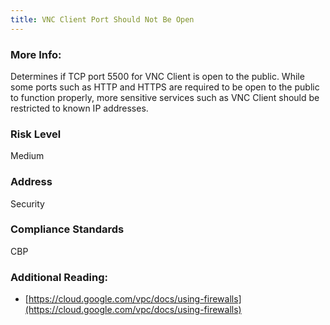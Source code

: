 ```yaml
---
title: VNC Client Port Should Not Be Open
---
```


### More Info:

Determines if TCP port 5500 for VNC Client is open to the public. While some ports such as HTTP and HTTPS are required to be open to the public to function properly, more sensitive services such as VNC Client should be restricted to known IP addresses.

### Risk Level

Medium

### Address

Security

### Compliance Standards

CBP

### Additional Reading:

- [https://cloud.google.com/vpc/docs/using-firewalls](https://cloud.google.com/vpc/docs/using-firewalls)
